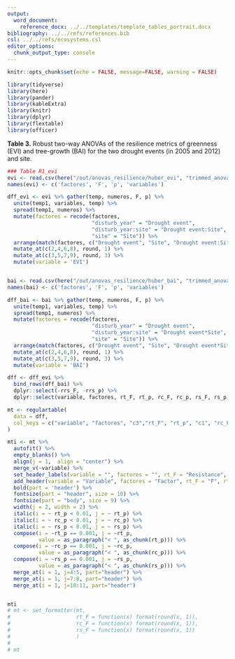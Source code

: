 ```yaml
---
output:
  word_document:
    reference_docx: ../../templates/template_tables_portrait.docx
bibliography: ../../refs/references.bib
csl: ../../refs/ecosystems.csl
editor_options: 
  chunk_output_type: console
---
```



```r
knitr::opts_chunk$set(echo = FALSE, message=FALSE, warning = FALSE)
```


```r
library(tidyverse)
library(here)
library(pander)
library(kableExtra)
library(knitr)
library(dplyr)
library(flextable)
library(officer)
```


**Table 3.** Robust two-way ANOVAs of the resilience metrics of greenness (EVI) and tree-growth (BAI) for the two drought events (in 2005 and 2012) and site. 

```r
### Table R1_evi
evi <- read.csv(here("/out/anovas_resilience/huber_evi", "trimmed_anovas.csv"), header = TRUE)
names(evi) <- c('factores', 'F', 'p', 'variables')

dff_evi <- evi %>% gather(temp, numeros, F, p) %>% 
  unite(temp1, variables, temp) %>% 
  spread(temp1, numeros) %>% 
  mutate(factores = recode(factores, 
                           "disturb_year" = "Drought event", 
                           "disturb_year:site" = "Drought event:Site", 
                           "site" = "Site")) %>% 
  arrange(match(factores, c("Drought event", "Site", "Drought event:Site"))) %>% 
  mutate_at(c(2,4,6,8), round, 1) %>% 
  mutate_at(c(3,5,7,9), round, 3) %>% 
  mutate(variable = 'EVI')


bai <- read.csv(here("/out/anovas_resilience/huber_bai", "trimmed_anovas.csv"), header = TRUE)
names(bai) <- c('factores', 'F', 'p', 'variables')

dff_bai <- bai %>% gather(temp, numeros, F, p) %>% 
  unite(temp1, variables, temp) %>% 
  spread(temp1, numeros) %>% 
  mutate(factores = recode(factores, 
                           "disturb_year" = "Drought event", 
                           "disturb_year:site" = "Drought event*Site", 
                           "site" = "Site")) %>% 
  arrange(match(factores, c("Drought event", "Site", "Drought event*Site"))) %>% 
  mutate_at(c(2,4,6,8), round, 1) %>% 
  mutate_at(c(3,5,7,9), round, 3) %>% 
  mutate(variable = 'BAI')

dff <- dff_evi %>% 
  bind_rows(dff_bai) %>% 
  dplyr::select(-rrs_F, -rrs_p) %>% 
  dplyr::select(variable, factores, rt_F, rt_p, rc_F, rc_p, rs_F, rs_p)
```


```r
mt <- regulartable(
  data = dff, 
  col_keys = c("variable", "factores", "c3","rt_F", "rt_p", "c1", "rc_F", "rc_p","c2", "rs_F", "rs_p"),
) 

mti <- mt %>% 
  autofit() %>% 
  empty_blanks() %>% 
  align(j = 1,  align = "center") %>% 
  merge_v(~variable) %>% 
  set_header_labels(variable = "", factores = "", rt_F = "Resistance", rt_p = "Resistance", rc_F = "Recovery", rc_p = "Recovery", rs_F = "Resilience", rs_p = "Resilience") %>% 
  add_header(variable = "Variable", factores = "Factor", rt_F = "F", rt_p = "p", rc_F = "F", rc_p = "p", rs_F = "F", rs_p = "p", top = FALSE) %>% 
  bold(part = 'header') %>% 
  fontsize(part = "header", size = 10) %>%
  fontsize(part = "body", size = 9) %>% 
  width(j = 2, width = 2) %>% 
  italic(i = ~ rt_p < 0.01, j = ~ rt_p) %>% 
  italic(i = ~ rc_p < 0.01, j = ~ rc_p) %>% 
  italic(i = ~ rs_p < 0.01, j = ~ rs_p) %>% 
  compose(i = ~rt_p == 0.001, j = ~rt_p,
          value = as_paragraph("< ", as_chunk(rt_p))) %>% 
  compose(i = ~rc_p == 0.001, j = ~rc_p,
          value = as_paragraph("< ", as_chunk(rc_p))) %>% 
  compose(i = ~rs_p == 0.001, j = ~rs_p,
          value = as_paragraph("< ", as_chunk(rs_p))) %>% 
  merge_at(i = 1, j=4:5, part="header") %>% 
  merge_at(i = 1, j=7:8, part="header") %>% 
  merge_at(i = 1, j=10:11, part="header")  


mti 
# mt <- set_formatter(mt, 
#                     rt_F = function(x) format(round(x, 1)),
#                     rc_F = function(x) format(round(x, 1)),
#                     rs_F = function(x) format(round(x, 1))
#                     ) 
# 
# mt 

```


